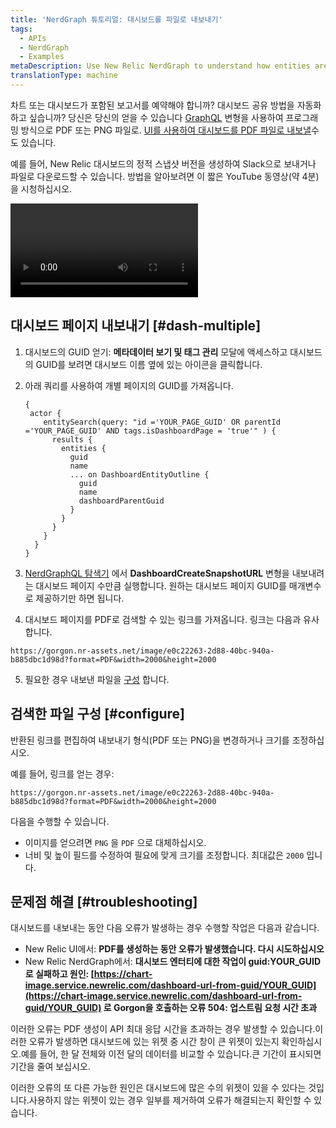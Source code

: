 ```yaml
---
title: 'NerdGraph 튜토리얼: 대시보드를 파일로 내보내기'
tags:
  - APIs
  - NerdGraph
  - Examples
metaDescription: Use New Relic NerdGraph to understand how entities are related.
translationType: machine
---
```


차트 또는 대시보드가 포함된 보고서를 예약해야 합니까? 대시보드 공유 방법을 자동화하고 싶습니까? 당신은 당신의 얻을 수 있습니다 <InlinePopover type="dashboards"/>[GraphQL](/docs/apis/nerdgraph/get-started/introduction-new-relic-nerdgraph) 변형을 사용하여 프로그래밍 방식으로 PDF 또는 PNG 파일로. [UI를 사용하여 대시보드를 PDF 파일로 내보낼](/docs/dashboards/manage-your-dashboard/manage-your-dashboard#dash-export)수도 있습니다.

예를 들어, New Relic 대시보드의 정적 스냅샷 버전을 생성하여 Slack으로 보내거나 파일로 다운로드할 수 있습니다. 방법을 알아보려면 이 짧은 YouTube 동영상(약 4분)을 시청하십시오.

<Video
  id="v5vBGV2Yy_0"
  type="youtube"
/>

## 대시보드 페이지 내보내기 [#dash-multiple]

1. 대시보드의 GUID 얻기: <Icon name="fe-tag"/>**메타데이터 보기 및 태그 관리** 모달에 액세스하고 대시보드의 GUID를 보려면 대시보드 이름 옆에 있는 아이콘을 클릭합니다.

2. 아래 쿼리를 사용하여 개별 페이지의 GUID를 가져옵니다.

   ```
   {
    actor {
       entitySearch(query: "id ='YOUR_PAGE_GUID' OR parentId ='YOUR_PAGE_GUID' AND tags.isDashboardPage = 'true'" ) {
         results {
           entities {
             guid
             name
             ... on DashboardEntityOutline {
               guid
               name
               dashboardParentGuid
             }
           }
         }
       }
     }
   }
   ```

3. [NerdGraphQL 탐색기](https://api.newrelic.com/graphiql) 에서 **DashboardCreateSnapshotURL** 변형을 내보내려는 대시보드 페이지 수만큼 실행합니다. 원하는 대시보드 페이지 GUID를 매개변수로 제공하기만 하면 됩니다.

4. 대시보드 페이지를 PDF로 검색할 수 있는 링크를 가져옵니다. 링크는 다음과 유사합니다.

```
https://gorgon.nr-assets.net/image/e0c22263-2d88-40bc-940a-b885dbc1d98d?format=PDF&width=2000&height=2000
```

5. 필요한 경우 내보낸 파일을 [구성](#configure) 합니다.

## 검색한 파일 구성 [#configure]

반환된 링크를 편집하여 내보내기 형식(PDF 또는 PNG)을 변경하거나 크기를 조정하십시오.

예를 들어, 링크를 얻는 경우:

```
https://gorgon.nr-assets.net/image/e0c22263-2d88-40bc-940a-b885dbc1d98d?format=PDF&width=2000&height=2000
```

다음을 수행할 수 있습니다.

* 이미지를 얻으려면 `PNG` 을 `PDF` 으로 대체하십시오.
* 너비 및 높이 필드를 수정하여 필요에 맞게 크기를 조정합니다. 최대값은 `2000` 입니다.

## 문제점 해결 [#troubleshooting]

대시보드를 내보내는 동안 다음 오류가 발생하는 경우 수행할 작업은 다음과 같습니다.

* New Relic UI에서: **PDF를 생성하는 동안 오류가 발생했습니다. 다시 시도하십시오**
* New Relic NerdGraph에서: **대시보드 엔터티에 대한 작업이 guid:YOUR_GUID로 실패하고 원인: [https://chart-image.service.newrelic.com/dashboard-url-from-guid/YOUR_GUID](https://chart-image.service.newrelic.com/dashboard-url-from-guid/YOUR_GUID) 로 Gorgon을 호출하는 오류 504: 업스트림 요청 시간 초과**

이러한 오류는 PDF 생성이 API 최대 응답 시간을 초과하는 경우 발생할 수 있습니다.이러한 오류가 발생하면 대시보드에 있는 위젯 중 시간 창이 큰 위젯이 있는지 확인하십시오.예를 들어, 한 달 전체와 이전 달의 데이터를 비교할 수 있습니다.큰 기간이 표시되면 기간을 줄여 보십시오.

이러한 오류의 또 다른 가능한 원인은 대시보드에 많은 수의 위젯이 있을 수 있다는 것입니다.사용하지 않는 위젯이 있는 경우 일부를 제거하여 오류가 해결되는지 확인할 수 있습니다.